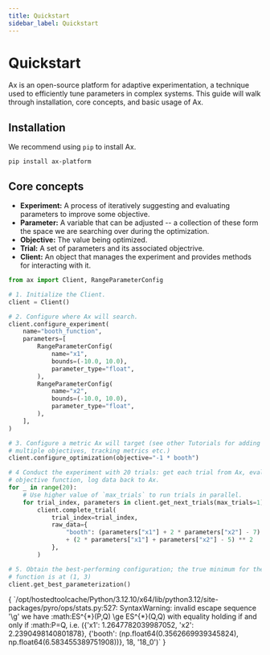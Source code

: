 ```yaml
---
title: Quickstart
sidebar_label: Quickstart
---
```



<LinkButtons
  githubUrl="https://github.com/facebook/ax/blob/main/tutorials/quickstart/quickstart.ipynb"
  colabUrl="https://colab.research.google.com/github/facebook/ax/blob/main/tutorials/quickstart/quickstart.ipynb"
/>

# Quickstart

Ax is an open-source platform for adaptive experimentation, a technique used to
efficiently tune parameters in complex systems. This guide will walk through
installation, core concepts, and basic usage of Ax.

## Installation

We recommend using `pip` to install Ax.

```shell
pip install ax-platform
```

## Core concepts

- **Experiment:** A process of iteratively suggesting and evaluating parameters to
  improve some objective.
- **Parameter:** A variable that can be adjusted -- a collection of these form the space
  we are searching over during the optimization.
- **Objective:** The value being optimized.
- **Trial:** A set of parameters and its associated objectrive.
- **Client:** An object that manages the experiment and provides methods for interacting
  with it.

```python
from ax import Client, RangeParameterConfig

# 1. Initialize the Client.
client = Client()

# 2. Configure where Ax will search.
client.configure_experiment(
    name="booth_function",
    parameters=[
        RangeParameterConfig(
            name="x1",
            bounds=(-10.0, 10.0),
            parameter_type="float",
        ),
        RangeParameterConfig(
            name="x2",
            bounds=(-10.0, 10.0),
            parameter_type="float",
        ),
    ],
)

# 3. Configure a metric Ax will target (see other Tutorials for adding constraints,
# multiple objectives, tracking metrics etc.)
client.configure_optimization(objective="-1 * booth")

# 4 Conduct the experiment with 20 trials: get each trial from Ax, evaluate the
# objective function, log data back to Ax.
for _ in range(20):
    # Use higher value of `max_trials` to run trials in parallel.
    for trial_index, parameters in client.get_next_trials(max_trials=1).items():
        client.complete_trial(
            trial_index=trial_index,
            raw_data={
                "booth": (parameters["x1"] + 2 * parameters["x2"] - 7) ** 2
                + (2 * parameters["x1"] + parameters["x2"] - 5) ** 2
            },
        )

# 5. Obtain the best-performing configuration; the true minimum for the booth
# function is at (1, 3)
client.get_best_parameterization()
```

<CellOutput>
{
`/opt/hostedtoolcache/Python/3.12.10/x64/lib/python3.12/site-packages/pyro/ops/stats.py:527: SyntaxWarning: invalid escape sequence '\g'
  we have :math:ES^{*}(P,Q) \ge ES^{*}(Q,Q) with equality holding if and only if :math:P=Q, i.e.
({'x1': 1.2647782039987052, 'x2': 2.2390498140801878},
 {'booth': (np.float64(0.3562669939345824), np.float64(6.583455389751908))},
 18,
 '18_0')`
}
</CellOutput>


